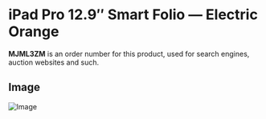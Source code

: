 
# iPad Pro 12.9″ Smart Folio — Electric Orange

<Callout type='info' emoji='👉🏻'>**MJML3ZM** is an order number for this product, used for search engines, auction websites and such.</Callout>

## Image

![Image](https://everycase.imgix.net/everysource/MJML3.webp)